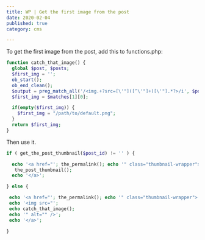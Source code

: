 ```yaml
---
title: WP | Get the first image from the post
date: 2020-02-04
published: true
category: cms

---
```


To get the first image from the post, add this to functions.php:

```php
function catch_that_image() {
  global $post, $posts;
  $first_img = '';
  ob_start();
  ob_end_clean();
  $output = preg_match_all('/<img.+?src=[\'"]([^\'"]+)[\'"].*?>/i', $post->post_content, $matches);
  $first_img = $matches[1][0];

  if(empty($first_img)) {
    $first_img = "/path/to/default.png";
  }
  return $first_img;
}
```

Then use it.


```php
if ( get_the_post_thumbnail($post_id) != '' ) {

  echo '<a href="'; the_permalink(); echo '" class="thumbnail-wrapper">';
   the_post_thumbnail();
  echo '</a>';

} else {

 echo '<a href="'; the_permalink(); echo '" class="thumbnail-wrapper">';
 echo '<img src="';
 echo catch_that_image();
 echo '" alt="" />';
 echo '</a>';

}
```
